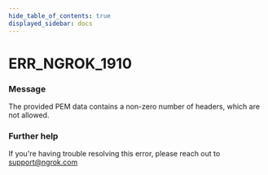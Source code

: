 ```yaml
---
hide_table_of_contents: true
displayed_sidebar: docs
---
```



# ERR_NGROK_1910

### Message

The provided PEM data contains a non-zero number of headers, which are not allowed.

<ErrorDetails error="err_ngrok_1910" />

### Further help

If you're having trouble resolving this error, please reach out to [support@ngrok.com](mailto:support@ngrok.com?subject=Help%20with%20ERR_NGROK_1910)


